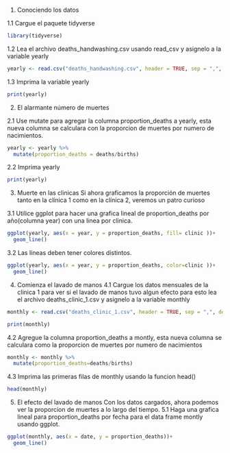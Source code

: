 1. Conociendo los datos

1.1 Cargue el paquete tidyverse
```r
library(tidyverse)
```

1.2 Lea el archivo deaths_handwashing.csv usando read_csv y asignelo a la variable yearly
```r
yearly <- read.csv("deaths_handwashing.csv", header = TRUE, sep = ",", dec = ".", fill = TRUE, encoding = "UTF-8")
```

1.3 Imprima la variable yearly
```r
print(yearly)
```

2. El alarmante número de muertes

2.1 Use mutate para agregar la columna proportion_deaths a yearly, esta nueva columna se calculara con la proporcion de muertes por numero de nacimientos.
```r
yearly <- yearly %>%
  mutate(proportion_deaths = deaths/births)
```

2.2 Imprima yearly
```r
print(yearly)
```

 3. Muerte en las clinicas
 Si ahora graficamos la proporción de muertes tanto en la clínica 1 como en la clínica 2, veremos un patro curioso
 
 3.1 Utilice ggplot para hacer una grafica lineal de proportion_deaths por año(columna year) con una linea por clinica.
 
```r
ggplot(yearly, aes(x = year, y = proportion_deaths, fill= clinic ))+
  geom_line()

```
 
 
 3.2 Las líneas deben tener colores distintos.
 
```r
ggplot(yearly, aes(x = year, y = proportion_deaths, color=clinic ))+
  geom_line()
```
 
 4. Comienza el lavado de manos
 4.1 Cargue los datos mensuales de la clinica 1 para ver si el lavado de manos tuvo algun efecto para esto lea el archivo deaths_clinic_1.csv y asignelo a la variable monthly
```r
monthly <- read.csv("deaths_clinic_1.csv", header = TRUE, sep = ",", dec = ".", fill = TRUE, encoding = "UTF-8")

print(monthly)
```

4.2 Agregue la columna proportion_deaths a montly, esta nueva columna se calculara como la proporcion de muertes por numero de nacimientos
```r
monthly <- monthly %>%
  mutate(proportion_deaths=deaths/births)
```

4.3 Imprima las primeras filas de monthly usando la funcion head()
```r
head(monthly)
```

5. El efecto del lavado de manos
Con los datos cargados, ahora podemos ver la proporcion de muertes a lo largo del tiempo.
5.1 Haga una grafica lineal para proportion_deaths por fecha para el data frame montly usando ggplot.
```r
ggplot(monthly, aes(x = date, y = proportion_deaths))+
  geom_line()
```


